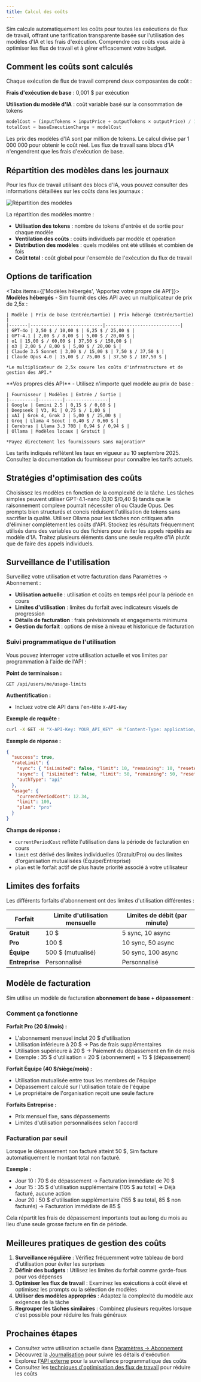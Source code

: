 ```yaml
---
title: Calcul des coûts
---
```



Sim calcule automatiquement les coûts pour toutes les exécutions de flux de travail, offrant une tarification transparente basée sur l'utilisation des modèles d'IA et les frais d'exécution. Comprendre ces coûts vous aide à optimiser les flux de travail et à gérer efficacement votre budget.

## Comment les coûts sont calculés

Chaque exécution de flux de travail comprend deux composantes de coût :

**Frais d'exécution de base** : 0,001 $ par exécution

**Utilisation du modèle d'IA** : coût variable basé sur la consommation de tokens

```javascript
modelCost = (inputTokens × inputPrice + outputTokens × outputPrice) / 1,000,000
totalCost = baseExecutionCharge + modelCost
```

<Callout type="info">
  Les prix des modèles d'IA sont par million de tokens. Le calcul divise par 1 000 000 pour obtenir le coût réel. Les flux de travail sans blocs d'IA n'engendrent que les frais d'exécution de base.
</Callout>

## Répartition des modèles dans les journaux

Pour les flux de travail utilisant des blocs d'IA, vous pouvez consulter des informations détaillées sur les coûts dans les journaux :

<div className="flex justify-center">
  <Image
    src="/static/logs/logs-cost.png"
    alt="Répartition des modèles"
    width={600}
    height={400}
    className="my-6"
  />
</div>

La répartition des modèles montre :
- **Utilisation des tokens** : nombre de tokens d'entrée et de sortie pour chaque modèle
- **Ventilation des coûts** : coûts individuels par modèle et opération
- **Distribution des modèles** : quels modèles ont été utilisés et combien de fois
- **Coût total** : coût global pour l'ensemble de l'exécution du flux de travail

## Options de tarification

<Tabs items={['Modèles hébergés', 'Apportez votre propre clé API']}>
  <Tab>
    **Modèles hébergés** - Sim fournit des clés API avec un multiplicateur de prix de 2,5x :
    
    | Modèle | Prix de base (Entrée/Sortie) | Prix hébergé (Entrée/Sortie) |
    |-------|---------------------------|----------------------------|
    | GPT-4o | 2,50 $ / 10,00 $ | 6,25 $ / 25,00 $ |
    | GPT-4.1 | 2,00 $ / 8,00 $ | 5,00 $ / 20,00 $ |
    | o1 | 15,00 $ / 60,00 $ | 37,50 $ / 150,00 $ |
    | o3 | 2,00 $ / 8,00 $ | 5,00 $ / 20,00 $ |
    | Claude 3.5 Sonnet | 3,00 $ / 15,00 $ | 7,50 $ / 37,50 $ |
    | Claude Opus 4.0 | 15,00 $ / 75,00 $ | 37,50 $ / 187,50 $ |
    
    *Le multiplicateur de 2,5x couvre les coûts d'infrastructure et de gestion des API.*
  </Tab>
  
  <Tab>
    **Vos propres clés API** - Utilisez n'importe quel modèle au prix de base :
    
    | Fournisseur | Modèles | Entrée / Sortie |
    |----------|---------|----------------|
    | Google | Gemini 2.5 | 0,15 $ / 0,60 $ |
    | Deepseek | V3, R1 | 0,75 $ / 1,00 $ |
    | xAI | Grok 4, Grok 3 | 5,00 $ / 25,00 $ |
    | Groq | Llama 4 Scout | 0,40 $ / 0,60 $ |
    | Cerebras | Llama 3.3 70B | 0,94 $ / 0,94 $ |
    | Ollama | Modèles locaux | Gratuit |
    
    *Payez directement les fournisseurs sans majoration*
  </Tab>
</Tabs>

<Callout type="warning">
  Les tarifs indiqués reflètent les taux en vigueur au 10 septembre 2025. Consultez la documentation du fournisseur pour connaître les tarifs actuels.
</Callout>

## Stratégies d'optimisation des coûts

<Accordions>
  <Accordion title="Sélection du modèle">
    Choisissez les modèles en fonction de la complexité de la tâche. Les tâches simples peuvent utiliser GPT-4.1-nano (0,10 $/0,40 $) tandis que le raisonnement complexe pourrait nécessiter o1 ou Claude Opus.
  </Accordion>
  
  <Accordion title="Ingénierie de prompt">
    Des prompts bien structurés et concis réduisent l'utilisation de tokens sans sacrifier la qualité.
  </Accordion>
  
  <Accordion title="Modèles locaux">
    Utilisez Ollama pour les tâches non critiques afin d'éliminer complètement les coûts d'API.
  </Accordion>
  
  <Accordion title="Mise en cache et réutilisation">
    Stockez les résultats fréquemment utilisés dans des variables ou des fichiers pour éviter les appels répétés au modèle d'IA.
  </Accordion>
  
  <Accordion title="Traitement par lots">
    Traitez plusieurs éléments dans une seule requête d'IA plutôt que de faire des appels individuels.
  </Accordion>
</Accordions>

## Surveillance de l'utilisation

Surveillez votre utilisation et votre facturation dans Paramètres → Abonnement :

- **Utilisation actuelle** : utilisation et coûts en temps réel pour la période en cours
- **Limites d'utilisation** : limites du forfait avec indicateurs visuels de progression
- **Détails de facturation** : frais prévisionnels et engagements minimums
- **Gestion du forfait** : options de mise à niveau et historique de facturation

### Suivi programmatique de l'utilisation

Vous pouvez interroger votre utilisation actuelle et vos limites par programmation à l'aide de l'API :

**Point de terminaison :**

```text
GET /api/users/me/usage-limits
```

**Authentification :**
- Incluez votre clé API dans l'en-tête `X-API-Key`

**Exemple de requête :**

```bash
curl -X GET -H "X-API-Key: YOUR_API_KEY" -H "Content-Type: application/json" https://sim.ai/api/users/me/usage-limits
```

**Exemple de réponse :**

```json
{
  "success": true,
  "rateLimit": {
    "sync": { "isLimited": false, "limit": 10, "remaining": 10, "resetAt": "2025-09-08T22:51:55.999Z" },
    "async": { "isLimited": false, "limit": 50, "remaining": 50, "resetAt": "2025-09-08T22:51:56.155Z" },
    "authType": "api"
  },
  "usage": {
    "currentPeriodCost": 12.34,
    "limit": 100,
    "plan": "pro"
  }
}
```

**Champs de réponse :**
- `currentPeriodCost` reflète l'utilisation dans la période de facturation en cours
- `limit` est dérivé des limites individuelles (Gratuit/Pro) ou des limites d'organisation mutualisées (Équipe/Entreprise)
- `plan` est le forfait actif de plus haute priorité associé à votre utilisateur

## Limites des forfaits

Les différents forfaits d'abonnement ont des limites d'utilisation différentes :

| Forfait | Limite d'utilisation mensuelle | Limites de débit (par minute) |
|------|-------------------|-------------------------|
| **Gratuit** | 10 $ | 5 sync, 10 async |
| **Pro** | 100 $ | 10 sync, 50 async |
| **Équipe** | 500 $ (mutualisé) | 50 sync, 100 async |
| **Entreprise** | Personnalisé | Personnalisé |

## Modèle de facturation

Sim utilise un modèle de facturation **abonnement de base + dépassement** :

### Comment ça fonctionne

**Forfait Pro (20 $/mois) :**
- L'abonnement mensuel inclut 20 $ d'utilisation
- Utilisation inférieure à 20 $ → Pas de frais supplémentaires
- Utilisation supérieure à 20 $ → Paiement du dépassement en fin de mois
- Exemple : 35 $ d'utilisation = 20 $ (abonnement) + 15 $ (dépassement)

**Forfait Équipe (40 $/siège/mois) :**
- Utilisation mutualisée entre tous les membres de l'équipe
- Dépassement calculé sur l'utilisation totale de l'équipe
- Le propriétaire de l'organisation reçoit une seule facture

**Forfaits Entreprise :**
- Prix mensuel fixe, sans dépassements
- Limites d'utilisation personnalisées selon l'accord

### Facturation par seuil

Lorsque le dépassement non facturé atteint 50 $, Sim facture automatiquement le montant total non facturé.

**Exemple :**
- Jour 10 : 70 $ de dépassement → Facturation immédiate de 70 $
- Jour 15 : 35 $ d'utilisation supplémentaire (105 $ au total) → Déjà facturé, aucune action
- Jour 20 : 50 $ d'utilisation supplémentaire (155 $ au total, 85 $ non facturés) → Facturation immédiate de 85 $

Cela répartit les frais de dépassement importants tout au long du mois au lieu d'une seule grosse facture en fin de période.

## Meilleures pratiques de gestion des coûts

1. **Surveillance régulière** : Vérifiez fréquemment votre tableau de bord d'utilisation pour éviter les surprises
2. **Définir des budgets** : Utilisez les limites du forfait comme garde-fous pour vos dépenses
3. **Optimiser les flux de travail** : Examinez les exécutions à coût élevé et optimisez les prompts ou la sélection de modèles
4. **Utiliser des modèles appropriés** : Adaptez la complexité du modèle aux exigences de la tâche
5. **Regrouper les tâches similaires** : Combinez plusieurs requêtes lorsque c'est possible pour réduire les frais généraux

## Prochaines étapes

- Consultez votre utilisation actuelle dans [Paramètres → Abonnement](https://sim.ai/settings/subscription)
- Découvrez la [Journalisation](/execution/logging) pour suivre les détails d'exécution
- Explorez l'[API externe](/execution/api) pour la surveillance programmatique des coûts
- Consultez les [techniques d'optimisation des flux de travail](/blocks) pour réduire les coûts